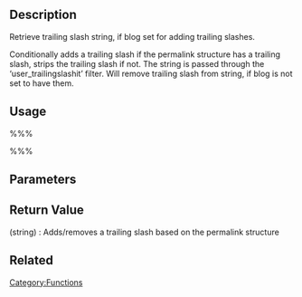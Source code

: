 {{Languages|
{{en|Function Reference/user_trailingslashit}}
{{ja|テンプレートタグ/user_trailingslashit}}
}}

== Description ==
Retrieve trailing slash string, if blog set for adding trailing slashes.

Conditionally adds a trailing slash if the permalink structure has a trailing slash, strips the trailing slash if not. The string is passed through the ‘user_trailingslashit’ filter. Will remove trailing slash from string, if blog is not set to have them.

== Usage ==

%%%<?php user_trailingslashit( $string, $type_of_string ); ?>%%%

== Parameters ==

{{Parameter|$string|string|URL with or without a trailing slash.|false}}

{{Parameter|$type_of_url|string|The type of URL being considered (e.g. single, category, etc) for use in the filter.|false}}

== Return Value ==

; (string) : Adds/removes a trailing slash based on the permalink structure

== Related ==
{{Page Tags}}

{{Tag Footer}}

[[Category:Functions]]